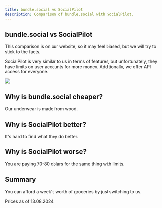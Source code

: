 ```yaml
---
title: bundle.social vs SocialPilot
description: Comparison of bundle.social with SocialPilot.
---
```


## bundle.social vs SocialPilot

<Warning>
  This comparison is on our website, so it may feel biased, but we will try to
  stick to the facts.
</Warning>

SocialPilot is very similar to us in terms of features, but unfortunately, they have limits on user accounts for more money. Additionally, we offer API access for everyone.

<Frame type='glass'>
  <img src='/images/comparison/001_socialpilot.png' />
</Frame>
<br />

## Why is bundle.social cheaper?

Our underwear is made from wood.

## Why is SocialPilot better?

It's hard to find what they do better.

## Why is SocialPilot worse?

You are paying 70-80 dolars for the same thing with limits.

## Summary

You can afford a week's worth of groceries by just switching to us.

<Info>Prices as of 13.08.2024</Info>
